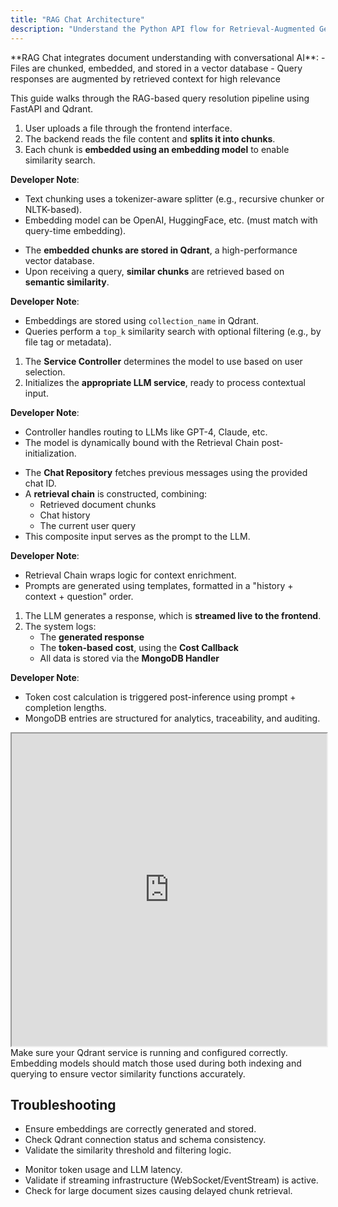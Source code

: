 ```yaml
---
title: "RAG Chat Architecture"
description: "Understand the Python API flow for Retrieval-Augmented Generation (RAG) when handling file-based queries."
---
```


<Info>
  **RAG Chat integrates document understanding with conversational AI**:
  - Files are chunked, embedded, and stored in a vector database
  - Query responses are augmented by retrieved context for high relevance
</Info>

This guide walks through the RAG-based query resolution pipeline using FastAPI and Qdrant.

<Steps>

<Step title="File Upload and Preprocessing">

1. User uploads a file through the frontend interface.
2. The backend reads the file content and **splits it into chunks**.
3. Each chunk is **embedded using an embedding model** to enable similarity search.

**Developer Note**:
- Text chunking uses a tokenizer-aware splitter (e.g., recursive chunker or NLTK-based).
- Embedding model can be OpenAI, HuggingFace, etc. (must match with query-time embedding).

</Step>

<Step title="Storage and Retrieval">

- The **embedded chunks are stored in Qdrant**, a high-performance vector database.
- Upon receiving a query, **similar chunks** are retrieved based on **semantic similarity**.

**Developer Note**:
- Embeddings are stored using `collection_name` in Qdrant.
- Queries perform a `top_k` similarity search with optional filtering (e.g., by file tag or metadata).

</Step>

<Step title="Model Selection and Initialization">

1. The **Service Controller** determines the model to use based on user selection.
2. Initializes the **appropriate LLM service**, ready to process contextual input.

**Developer Note**:
- Controller handles routing to LLMs like GPT-4, Claude, etc.
- The model is dynamically bound with the Retrieval Chain post-initialization.

</Step>

<Step title="Chat History and Retrieval Chain">

- The **Chat Repository** fetches previous messages using the provided chat ID.
- A **retrieval chain** is constructed, combining:
  - Retrieved document chunks
  - Chat history
  - The current user query
- This composite input serves as the prompt to the LLM.

**Developer Note**:
- Retrieval Chain wraps logic for context enrichment.
- Prompts are generated using templates, formatted in a "history + context + question" order.

</Step>

<Step title="Response Streaming and Storage">

1. The LLM generates a response, which is **streamed live to the frontend**.
2. The system logs:
   - The **generated response**
   - The **token-based cost**, using the **Cost Callback**
   - All data is stored via the **MongoDB Handler**

**Developer Note**:
- Token cost calculation is triggered post-inference using prompt + completion lengths.
- MongoDB entries are structured for analytics, traceability, and auditing.

</Step>

<Step title="Architecture Diagram">

<iframe src="https://drive.google.com/file/d/1AHHhYgbTV_dogHkNfRkKmzuIfEjciYd3/preview" width="100%" height="500" allow="autoplay"></iframe>

</Step>

</Steps>

<Note>
  Make sure your Qdrant service is running and configured correctly. Embedding models should match those used during both indexing and querying to ensure vector similarity functions accurately.
</Note>

## Troubleshooting

<AccordionGroup>

<Accordion title="Chunks not retrieved from Qdrant">

- Ensure embeddings are correctly generated and stored.
- Check Qdrant connection status and schema consistency.
- Validate the similarity threshold and filtering logic.

</Accordion>

<Accordion title="Streaming is slow or fails">

- Monitor token usage and LLM latency.
- Validate if streaming infrastructure (WebSocket/EventStream) is active.
- Check for large document sizes causing delayed chunk retrieval.

</Accordion>

</AccordionGroup>
